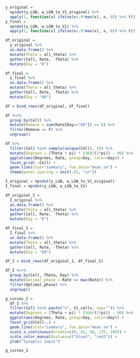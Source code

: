 ```r
y_original = 
  np$dot(y_LGN, w_LGN_to_V1_original) %>% 
  apply(1, function(x) ifelse(x>.9*max(x), x, 0)) %>% t()
y_final = 
  np$dot(y_LGN, w_LGN_to_V1) %>% 
  apply(1, function(x) ifelse(x>.9*max(x), x, 0)) %>% t()

df_original = 
  y_original %>%
  as.data.frame() %>%
  mutate(Theta = all_theta) %>%
  gather(Cell, Rate, -Theta) %>%
  mutate(Day = "0")

df_final = 
  y_final %>%
  as.data.frame() %>%
  mutate(Theta = all_theta) %>%
  gather(Cell, Rate, -Theta) %>%
  mutate(Day = "60")

df = bind_rows(df_original, df_final)

df %<>% 
  group_by(Cell) %>%
  mutate(Remove = sum(Rate[Day=="60"]) == 0) %>%
  filter(Remove == F) %>%
  ungroup()

df %>%
  filter(Cell %in% sample(unique(Cell), 5)) %>%
  mutate(Degrees = (Theta + pi) * (360/(2*pi)) - 90) %>%
  ggplot(aes(Degrees, Rate, group=Day, color=Day)) +
  facet_grid(.~Cell) +
  geom_line(stat="summary", fun.data="mean_se") +
  theme(panel.spacing = unit(.01, "in"))
```

```r
I_original = np$dot(y_LGN, w_LGN_to_V1_original)
I_final = np$dot(y_LGN, w_LGN_to_V1)

df_original_I = 
  I_original %>%
  as.data.frame() %>%
  mutate(Theta = all_theta) %>%
  gather(Cell, Rate, -Theta) %>%
  mutate(Day = "0")

df_final_I = 
  I_final %>%
  as.data.frame() %>%
  mutate(Theta = all_theta) %>%
  gather(Cell, Rate, -Theta) %>%
  mutate(Day = "60")

df_I = bind_rows(df_original_I, df_final_I)

df_I %<>% 
  group_by(Cell, Theta, Day) %>%
  mutate(Optimal_phase = Rate == max(Rate)) %>%
  filter(Optimal_phase) %>%
  ungroup() 

g_curves_I =
  df_I %>%
  filter(Cell %in% paste("V", V1_cells, sep="")) %>%
  mutate(Degrees = (Theta + pi) * (360/(2*pi)) - 90) %>%
  ggplot(aes(Degrees, Rate, group=Day, color=Day)) +
  facet_grid(Cell~.) +
  geom_line(stat="summary", fun.data="mean_se") +
  scale_x_continuous(breaks=c(0, 45, 90, 135, 180)) +
  scale_color_manual(values=c("blue3", "red3")) +
  ylab("Synaptic input")

g_curves_I
```

